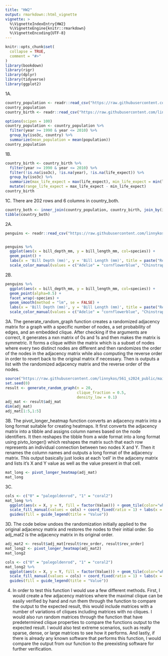 ```yaml
---
title: "HW2"
output: rmarkdown::html_vignette
vignette: >
  %\VignetteIndexEntry{HW2}
  %\VignetteEngine{knitr::rmarkdown}
  %\VignetteEncoding{UTF-8}
---
```


```r
knitr::opts_chunk$set(
  collapse = TRUE,
  comment = "#>"
)
library(bookdown)
library(rigr)
library(dplyr)
library(tidyverse)
library(ggplot2)
```
1A.
```r
country_population <- readr::read_csv("https://raw.githubusercontent.com/linnykos/561_s2024_public/main/HW2_files/country_population.csv")
country_population
country_birth <- readr::read_csv("https://raw.githubusercontent.com/linnykos/561_s2024_public/main/HW2_files/country_birth.csv")

options(scipen = 100)
country_population <- country_population %>%
  filter(year >= 1990 & year <= 2010) %>%
  group_by(iso3c, country) %>%
  summarize(mean_population = mean(population))
country_population
```
1B.
```r
country_birth <- country_birth %>% 
  filter(year >= 1990 & year <= 2010) %>%
  filter(!is.na(iso3c), !is.na(year), !is.na(life_expect)) %>%
  group_by(iso3c) %>%
  summarize(max_life_expect = max(life_expect), min_life_expect = min(life_expect)) %>%
  mutate(range_life_expect = max_life_expect - min_life_expect)
country_birth
```

1C. There are 202 rows and 6 columns in country_both.
```r
country_both <- inner_join(country_population, country_birth, join_by(iso3c))
tibble(country_both)
```

2A.
```r
penguins <- readr::read_csv("https://raw.githubusercontent.com/linnykos/561_s2024_public/main/HW2_files/palmerpenguins.csv")


penguins %>%
  ggplot(aes(x = bill_depth_mm, y = bill_length_mm, col=species)) +
  geom_point() +
  labs(x = 'Bill Depth (mm)', y = 'Bill Length (mm)', title = paste("Relation among", nrow(penguins), "penguins")) + 
  scale_color_manual(values = c("Adelie" = "cornflowerblue", "Chinstrap" = "coral2", "Gentoo" = "goldenrod3"))
```

2B.
```r
penguins %>%
  ggplot(aes(x = bill_depth_mm, y = bill_length_mm, col=species)) +
  geom_point(alpha=0.5) +
  facet_wrap(~species) +
  geom_smooth(method = "lm", se = FALSE) + 
  labs(x = 'Bill Depth (mm)', y = 'Bill Length (mm)', title = paste("Relation among", nrow(penguins), "penguins")) + 
  scale_color_manual(values = c("Adelie" = "cornflowerblue", "Chinstrap" = "coral2", "Gentoo" = "goldenrod3"))
```

3A. The generate_random_graph function creates a randomized adjacency matrix for a graph with a specific number of nodes, a set probability of edges, and an embedded clique. After checking if the arguments are correct, it generates a nxn matrix of 0s and 1s and then makes the matrix is symmetric. It forms a clique within the matrix which is a subset of nodes where every two distinct nodes are different and then randomizes the order of the nodes in the adjacency matrix while also computing the reverse order in order to revert back to the original matrix if necessary. Then is outputs a list with the randomized adjacency matrix and the reverse order of the nodes.
```r
source("https://raw.githubusercontent.com/linnykos/561_s2024_public/main/HW2_files/random_graph_functions.R")
set.seed(0)
result <- generate_random_graph(n = 20,
                                clique_fraction = 0.5,
                                density_low = 0.1)
adj_mat <- result$adj_mat
dim(adj_mat)
adj_mat[1:5,1:5]
```

3B. The pivot_longer_heatmap function converts an adjacency matrix into a long format suitable for creating heatmaps. It first converts the adjacency matrix into a tibble and assigns column names based on the node identifiers. It then reshapes the tibble from a wide format into a long format using pivto_longer() which reshapes the matrix such that each row represents an individual connection between two nodes X and Y. Then it renames the column names and outputs a long format of the adjacency matrix. This output basically just looks at each 'cell' in the adjaceny matrix and lists it's X and Y value as well as the value present in that cell.
```r
mat_long <- pivot_longer_heatmap(adj_mat)
mat_long
```

3C.
```r
cols <- c("0" = "palegoldenrod", "1" = "coral2")
mat_long %>%
  ggplot(aes(x = X, y = Y, fill = factor(Value))) + geom_tile(color="white") +
  scale_fill_manual(values = cols) + coord_fixed(ratio = 1) + labs(x = "Column", y = "Row") +
  guides(fill = guide_legend(title = "Value"))
```

3D. The code below undoes the randomization initially applied to the original adjacency matrix and restores the nodes to their initial order. So adj_mat2 is the adjacency matrix in its original order.
```r
adj_mat2 <- result$adj_mat[result$rev_order, result$rev_order]
mat_long2 <- pivot_longer_heatmap(adj_mat2)
mat_long2

cols <- c("0" = "palegoldenrod", "1" = "coral2")
mat_long2 %>%
  ggplot(aes(x = X, y = Y, fill = factor(Value))) + geom_tile(color="white") +
  scale_fill_manual(values = cols) + coord_fixed(ratio = 1) + labs(x = "Column", y = "Row") +
  guides(fill = guide_legend(title = "Value"))
```

4. In order to test this function I would use a few different methods. First, I would create a few adjacency matrices where the maximal clique can be easily verified by hand and run them through the function to compare the output to the expected result, this would include matrices with a number of variations of cliques including matrices with no cliques. I would also run random matrices through the function that have predetermined clique properties to compare the functions output to the expected result. I would also test extreme scenarios, such as really sparse, dense, or large matrices to see how it performs. And lastly, if there is already any known software that performs this function, I would compare the output from our function to the preexisting software for further verification.
